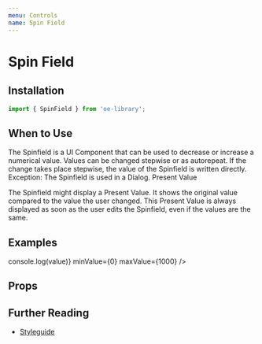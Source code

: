 ```yaml
---
menu: Controls
name: Spin Field
---
```



# Spin Field

## Installation

```jsx
import { SpinField } from 'oe-library';  
```

## When to Use

The Spinfield is a UI Component that can be used to decrease or increase a
numerical value. Values can be changed stepwise or as autorepeat. If the change
takes place stepwise, the value of the Spinfield is written directly. Exception:
The Spinfield is used in a Dialog. Present Value

The Spinfield might display a Present Value. It shows the original value
compared to the value the user changed. This Present Value is always displayed
as soon as the user edits the Spinfield, even if the values are the same.

## Examples


<Playground>
  <SpinField
    enabled
    value={0}
    onChange={(value) => console.log(value)}
    minValue={0}
    maxValue={1000}
  />
</Playground>

## Props

<PropsTable of={_SpinField} />

## Further Reading

* [Styleguide](http://poc-life-demo.oerlikontextile.com/styleguide/index.html#/UI%20Components/Spinfield)

